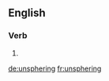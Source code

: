 
==English==

===Verb===
{{head|en|present participle}}

# {{present participle of|unsphere|lang=en}}

[[de:unsphering]]
[[fr:unsphering]]